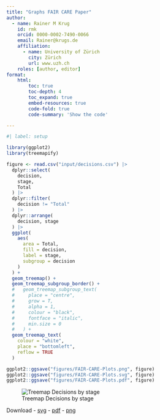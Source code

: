 ```yaml
---
title: "Graphs FAIR CARE Paper"
author:
  - name: Rainer M Krug
    id: rmk
    orcid: 0000-0002-7490-0066
    email: Rainer@krugs.de
    affiliation: 
      - name: University of Zürich
        city: Zürich
        url: www.uzh.ch
    roles: [author, editor]
format:
    html:
        toc: true
        toc-depth: 4
        toc_expand: true
        embed-resources: true
        code-fold: true
        code-summary: 'Show the code'

---
```


```r
#| label: setup

library(ggplot2)
library(treemapify)
```

```r
figure <- read.csv("input/decisions.csv") |>
  dplyr::select(
    decision,
    stage,
    Total
  ) |>
  dplyr::filter(
    decision != "Total"
  ) |>
  dplyr::arrange(
    decision, stage
  ) |>
  ggplot(
    aes(
      area = Total,
      fill = decision,
      label = stage,
      subgroup = decision
    )
  ) +
  geom_treemap() +
  geom_treemap_subgroup_border() +
  #   geom_treemap_subgroup_text(
  #     place = "centre",
  #     grow = T,
  #     alpha = 1,
  #     colour = "black",
  #     fontface = "italic",
  #     min.size = 0
  #   ) +
  geom_treemap_text(
    colour = "white",
    place = "bottomleft",
    reflow = TRUE
  )

ggplot2::ggsave("figures/FAIR-CARE-Plots.png", figure)
ggplot2::ggsave("figures/FAIR-CARE-Plots.svg", figure)
ggplot2::ggsave("figures/FAIR-CARE-Plots.pdf", figure)
```

![Treemap Decisions by stage](figures/FAIR-CARE-Plots.png)

Download
- [svg](figures/FAIR-CARE-Plots.svg)
- [pdf](figures/FAIR-CARE-Plots.pdf)
- [png](figures/FAIR-CARE-Plots.png)